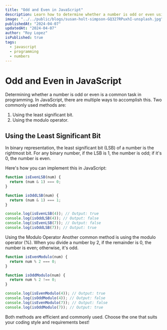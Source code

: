 ```yaml
---
title: "Odd and Even in JavaScript"
description: Learn how to determine whether a number is odd or even using various methods in JavaScript.
image: "../../public/blogs/susan-holt-simpson-GQ327RPuxhI-unsplash.jpg"
publishedAt: "2024-04-07"
updatedAt: "2024-04-07"
author: "Roy Lopez"
isPublished: true
tags:
  - javascript
  - programming
  - numbers
---
```


# Odd and Even in JavaScript

Determining whether a number is odd or even is a common task in programming. In JavaScript, there are multiple ways to accomplish this. Two commonly used methods are:

1. Using the least significant bit.
2. Using the modulo operator.

## Using the Least Significant Bit

In binary representation, the least significant bit (LSB) of a number is the rightmost bit. For any binary number, if the LSB is 1, the number is odd; if it's 0, the number is even.

Here's how you can implement this in JavaScript:

```javascript
function isEvenLSB(num) {
  return (num & 1) === 0;
}

function isOddLSB(num) {
  return (num & 1) === 1;
}

console.log(isEvenLSB(4)); // Output: true
console.log(isOddLSB(4)); // Output: false
console.log(isEvenLSB(7)); // Output: false
console.log(isOddLSB(7)); // Output: true
```

Using the Modulo Operator
Another common method is using the modulo operator (%). When you divide a number by 2, if the remainder is 0, the number is even; otherwise, it's odd.

```javascript
function isEvenModulo(num) {
  return num % 2 === 0;
}

function isOddModulo(num) {
  return num % 2 !== 0;
}

console.log(isEvenModulo(4)); // Output: true
console.log(isOddModulo(4)); // Output: false
console.log(isEvenModulo(7)); // Output: false
console.log(isOddModulo(7)); // Output: true
```

Both methods are efficient and commonly used. Choose the one that suits your coding style and requirements best!
